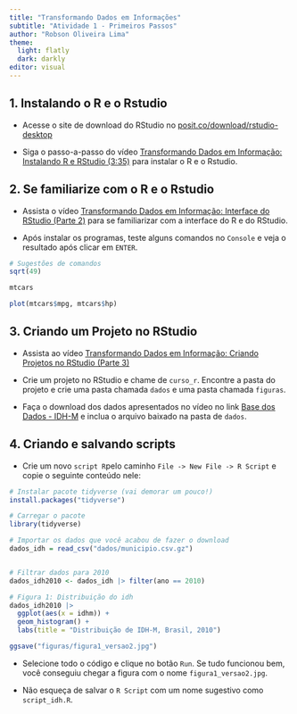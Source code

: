 ```yaml
---
title: "Transformando Dados em Informações"
subtitle: "Atividade 1 - Primeiros Passos"
author: "Robson Oliveira Lima"
theme:
  light: flatly
  dark: darkly
editor: visual
---
```


## 1. Instalando o R e o Rstudio

-   Acesse o site de download do RStudio no [posit.co/download/rstudio-desktop](posit.co/download/rstudio-desktop)

-   Siga o passo-a-passo do vídeo [Transformando Dados em Informação: Instalando R e RStudio (3:35)](https://youtu.be/Iy-c6-EuzEI) para instalar o R e o Rstudio.

## 2. Se familiarize com o R e o Rstudio

-   Assista o vídeo [Transformando Dados em Informação: Interface do RStudio (Parte 2)](https://youtu.be/uoJixsI0Blw) para se familiarizar com a interface do R e do RStudio.

-   Após instalar os programas, teste alguns comandos no `Console` e veja o resultado após clicar em `ENTER`.

```r
# Sugestões de comandos
sqrt(49)

mtcars

plot(mtcars$mpg, mtcars$hp)
```

## 3. Criando um Projeto no RStudio

-   Assista ao vídeo [Transformando Dados em Informação: Criando Projetos no RStudio (Parte 3)](https://youtu.be/BRvlJxaPaZA)

-   Crie um projeto no RStudio e chame de `curso_r`. Encontre a pasta do projeto e crie uma pasta chamada `dados` e uma pasta chamada `figuras`.

-   Faça o download dos dados apresentados no vídeo no link [Base dos Dados - IDH-M](https://basedosdados.org/dataset/mundo-onu-adh?bdm_table=municipio) e inclua o arquivo baixado na pasta de `dados`.

## 4. Criando e salvando scripts

-   Crie um novo `script R`pelo caminho `File -> New File -> R Script` e copie o seguinte conteúdo nele:

```r
# Instalar pacote tidyverse (vai demorar um pouco!)
install.packages("tidyverse")

# Carregar o pacote
library(tidyverse)

# Importar os dados que você acabou de fazer o download
dados_idh = read_csv("dados/municipio.csv.gz")


# Filtrar dados para 2010
dados_idh2010 <- dados_idh |> filter(ano == 2010)

# Figura 1: Distribuição do idh
dados_idh2010 |> 
  ggplot(aes(x = idhm)) +
  geom_histogram() +
  labs(title = "Distribuição de IDH-M, Brasil, 2010")

ggsave("figuras/figura1_versao2.jpg")

```

-   Selecione todo o código e clique no botão `Run`. Se tudo funcionou bem, você conseguiu chegar a figura com o nome `figura1_versao2.jpg`.

- Não esqueça de salvar o `R Script` com um nome sugestivo como `script_idh.R`.
